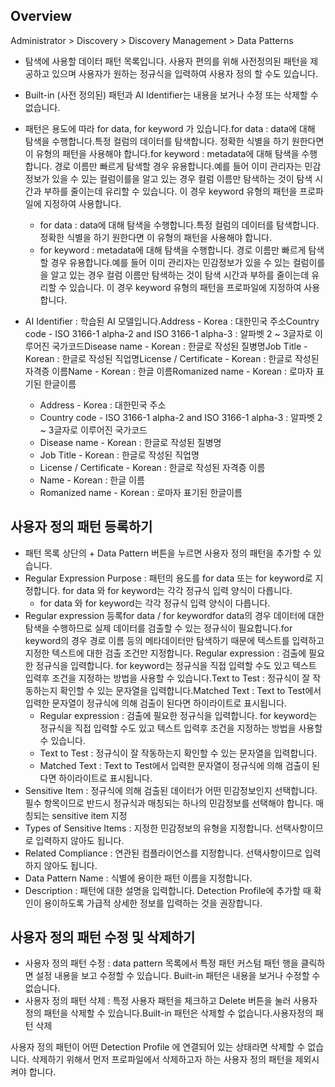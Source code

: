 ## Overview
Administrator > Discovery > Discovery Management > Data Patterns

* 탐색에 사용할 데이터 패턴 목록입니다. 사용자 편의를 위해 사전정의된 패턴을 제공하고 있으며 사용자가 원하는 정규식을 입력하여 사용자 정의 할 수도 있습니다.
* Built-in (사전 정의된) 패턴과 AI Identifier는 내용을 보거나 수정 또는 삭제할 수 없습니다.

* 패턴은 용도에 따라 for data, for keyword 가 있습니다.for data : data에 대해 탐색을 수행합니다.특정 컬럼의 데이터를 탐색합니다. 정확한 식별을 하기 원한다면 이 유형의 패턴을 사용해야 합니다.for keyword : metadata에 대해 탐색을 수행합니다. 경로 이름만 빠르게 탐색할 경우 유용합니다.예를 들어 이미 관리자는 민감정보가 있을 수 있는 컬럼이를을 알고 있는 경우 컬럼 이름만 탐색하는 것이 탐색 시간과 부하를 줄이는데 유리할 수 있습니다. 이 경우 keyword 유형의 패턴을 프로파일에 지정하여 사용합니다.
  * for data : data에 대해 탐색을 수행합니다.특정 컬럼의 데이터를 탐색합니다. 정확한 식별을 하기 원한다면 이 유형의 패턴을 사용해야 합니다.
  * for keyword : metadata에 대해 탐색을 수행합니다. 경로 이름만 빠르게 탐색할 경우 유용합니다.예를 들어 이미 관리자는 민감정보가 있을 수 있는 컬럼이를을 알고 있는 경우 컬럼 이름만 탐색하는 것이 탐색 시간과 부하를 줄이는데 유리할 수 있습니다. 이 경우 keyword 유형의 패턴을 프로파일에 지정하여 사용합니다.
* AI Identifier : 학습된 AI 모델입니다.Address - Korea : 대한민국 주소Country code - ISO 3166-1 alpha-2 and ISO 3166-1 alpha-3 : 알파벳 2 ~ 3글자로 이루어진 국가코드Disease name - Korean : 한글로 작성된 질병명Job Title - Korean : 한글로 작성된 직업명License / Certificate - Korean : 한글로 작성된 자격증 이름Name - Korean : 한글 이름Romanized name - Korean : 로마자 표기된 한글이름
  * Address - Korea : 대한민국 주소
  * Country code - ISO 3166-1 alpha-2 and ISO 3166-1 alpha-3 : 알파벳 2 ~ 3글자로 이루어진 국가코드
  * Disease name - Korean : 한글로 작성된 질병명
  * Job Title - Korean : 한글로 작성된 직업명
  * License / Certificate - Korean : 한글로 작성된 자격증 이름
  * Name - Korean : 한글 이름
  * Romanized name - Korean : 로마자 표기된 한글이름

## 사용자 정의 패턴 등록하기
* 패턴 목록 상단의 + Data Pattern 버튼을 누르면 사용자 정의 패턴을 추가할 수 있습니다.
* Regular Expression Purpose : 패턴의 용도를 for data 또는 for keyword로 지정합니다. for data 와 for keyword는 각각 정규식 입력 양식이 다릅니다.
  * for data 와 for keyword는 각각 정규식 입력 양식이 다릅니다.
* Regular expression 등록for data / for keywordfor data의 경우 데이터에 대한 탐색을 수행하므로 실제 데이터를 검출할 수 있는 정규식이 필요합니다.for keyword의 경우 경로 이름 등의 메타데이터만 탐색하기 때문에 텍스트를 입력하고 지정한 텍스트에 대한 검출 조건만 지정합니다.  Regular expression : 검출에 필요한 정규식을 입력합니다. for keyword는 정규식을 직접 입력할 수도 있고 텍스트 입력후 조건을 지정하는 방법을 사용할 수 있습니다.Text to Test : 정규식이 잘 작동하는지 확인할 수 있는 문자열을 입력합니다.Matched Text : Text to Test에서 입력한 문자열이 정규식에 의해 검출이 된다면 하이라이트로 표시됩니다.
  * Regular expression : 검출에 필요한 정규식을 입력합니다. for keyword는 정규식을 직접 입력할 수도 있고 텍스트 입력후 조건을 지정하는 방법을 사용할 수 있습니다.
  * Text to Test : 정규식이 잘 작동하는지 확인할 수 있는 문자열을 입력합니다.
  * Matched Text : Text to Test에서 입력한 문자열이 정규식에 의해 검출이 된다면 하이라이트로 표시됩니다.
* Sensitive Item : 정규식에 의해 검출된 데이터가 어떤 민감정보인지 선택합니다. 필수 항목이므로 반드시 정규식과 매칭되는 하나의 민감정보를 선택해야 합니다. 매칭되는 sensitive item 지정
* Types of Sensitive Items : 지정한 민감정보의 유형을 지정합니다. 선택사항이므로 입력하지 않아도 됩니다.
* Related Compliance : 연관된 컴플라이언스를 지정합니다. 선택사항이므로 입력하지 않아도 됩니다.
* Data Pattern Name : 식별에 용이한 패턴 이름을 지정합니다.
* Description : 패턴에 대한 설명을 입력합니다. Detection Profile에 추가할 때 확인이 용이하도록 가급적 상세한 정보를 입력하는 것을 권장합니다.

## 사용자 정의 패턴 수정 및 삭제하기
* 사용자 정의 패턴 수정 : data pattern 목록에서 특정 패턴 커스텀 패턴 행을 클릭하면 설정 내용을 보고 수정할 수 있습니다. Built-in 패턴은 내용을 보거나 수정할 수 없습니다.
* 사용자 정의 패턴 삭제 : 특정 사용자 패턴을 체크하고 Delete 버튼을 눌러 사용자 정의 패턴을 삭제할 수 있습니다.Built-in 패턴은 삭제할 수 없습니다.사용자정의 패턴 삭제

사용자 정의 패턴이 어떤 Detection Profile 에 연결되어 있는 상태라면 삭제할 수 없습니다. 삭제하기 위해서 먼저 프로파일에서 삭제하고자 하는 사용자 정의 패턴을 제외시켜야 합니다.
